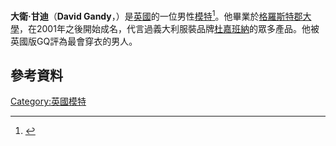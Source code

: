 {{Infobox model
| name          = David Gandy
| image         = Gandy by Walterlan Papetti.jpg
| caption       = 
| birth_name    = David James Gandy
| nationality   = 英國
| birth_date    = {{Birth date and age|df=yes|1980|2|19}}
| birth_place   = 英格蘭埃塞克斯郡[[Billericay|Billericay]]
| spouse        = 
| measurements  = Waist: {{convert|84|cm|in|0|abbr=on}}<ref name="Select-DavidGandy"/><br />
Inseam: {{convert|86|cm|in|0|abbr=on}}<ref name="Select-DavidGandy" /><ref name="Ford-DavidGandy" />
| height        = {{height|ft=6|in=3}}<ref>{{cite journal |url=http://www.shortlist.com/style/david-gandy |journal=Short List |title=Interview – David Gandy |accessdate=23 May 2013 |archive-date=2013-06-08 |archive-url=https://web.archive.org/web/20130608053600/http://www.shortlist.com/style/david-gandy |dead-url=no }}</ref> 
| hair_color    = 深棕色<ref name="Select-DavidGandy" />
| eye_color     = 藍色<ref name="Select-DavidGandy" />
| suit          = 40 (UK & US) / 50L (EU)<ref name="Select-DavidGandy" /><ref name="Ford-DavidGandy" />
| collar        = {{convert|41|cm|in|0|abbr=on}}<ref name="Select-DavidGandy" />
| shoe_size     = 10 (UK) / 44.5 (EU) / 11 (US)<ref name="Select-DavidGandy" />
| other_names   = 
| agency        = [[Select_Model_Management|Select Model Management]]<ref name="Select-DavidGandy" /><br>[[Ford_Models|Ford Models]]<ref name="Ford-DavidGandy">{{cite web| url=http://models.fordmodels.com/models/7/talents/39202| publisher=FordModels.com| title=David Gandy – Profile| accessdate=5 December 2012| deadurl=yes| archiveurl=https://web.archive.org/web/20151216191041/http://models.fordmodels.com/models/7/talents/39202| archivedate=2015年12月16日}}</ref><br>View Management<ref>{{cite web| url=http://viewmanagement.com/models/david-gandy-2/| publisher=ViewManagement.com| title=Model Profiles – David Gandy| accessdate=25 July 2014| archive-url=https://web.archive.org/web/20151222134606/http://viewmanagement.com/models/david-gandy-2/| archive-date=2015-12-22| dead-url=yes}}</ref><br>[[Elite_Model_Management|Elite Models]] (Milan)<ref>{{cite web|url=http://www.elitemodel.it/men/mainboard/david_gandy.web|publisher=Elite Model.it|title=Profile – David Gandy|accessdate=10 December 2015|archive-url=https://web.archive.org/web/20160708162847/http://www.elitemodel.it/men/mainboard/david_gandy.web|archive-date=2016-07-08|dead-url=yes}}</ref><br>[[M&C_Saatchi|M&C Saatchi]] Merlin<ref>{{cite web| url=http://www.mcsaatchimerlin.com/clients/david-gandy/| publisher=MC Saatchi Merlin| title=Client Profile – David Gandy| accessdate=9 March 2015| archive-date=2015-12-22| archive-url=https://web.archive.org/web/20151222085914/http://www.mcsaatchimerlin.com/clients/david-gandy/| dead-url=no}}</ref>}}

'''大衛·甘迪'''（'''David Gandy'''，{{bd|1980年|2月19日}}）是[[英國|英國]]的一位男性[[模特|模特]]<ref>{{cite journal | url=http://www.glamourmagazine.co.uk/david-gandy | journal=Glamour | title=Biography – David Gandy | accessdate=17 October 2014 | archive-date=2016-03-05 | archive-url=https://web.archive.org/web/20160305012535/http://www.glamourmagazine.co.uk/david-gandy | dead-url=yes }}</ref>。他畢業於[[格羅斯特郡大學|格羅斯特郡大學]]，在2001年之後開始成名，代言過義大利服裝品牌[[杜嘉班納|杜嘉班納]]的眾多產品。他被英國版GQ評為最會穿衣的男人。
==參考資料==
{{reflist}}
[[Category:英國模特|Category:英國模特]]
